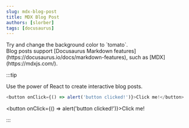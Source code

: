 ```yaml
---
slug: mdx-blog-post
title: MDX Blog Post
authors: [slorber]
tags: [docusaurus]
---
```

<div style={{padding: '1rem', backgroundColor: 'violet'}}>
  Try and change the background color to `tomato`.
</div>
Blog posts support [Docusaurus Markdown features](https://docusaurus.io/docs/markdown-features), such as [MDX](https://mdxjs.com/).

:::tip

Use the power of React to create interactive blog posts.

```js
<button onClick={() => alert('button clicked!')}>Click me!</button>
```

<button onClick={() => alert('button clicked!')}>Click me!</button>

:::
